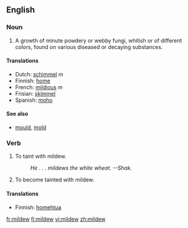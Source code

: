 ==English==

===Noun===
{{en-noun|-}}
#{{botany}} A growth of minute powdery or webby fungi, whitish or of different colors, found on various diseased or decaying substances.

====Translations====
*Dutch: [[schimmel]] ''m''
*Finnish: [[home]]
*French: [[mildious]] ''m''
*Frisian: [[skimmel]]
*Spanish: [[moho]] {{m}}

====See also====
*[[mould]], [[mold]]

===Verb===
{{en-verb}}
# To taint with mildew.
#:''He . . . mildews the white wheat.  --Shak.''
# To become tainted with mildew.

====Translations====
*Finnish: [[homehtua]]

[[fr:mildew]]
[[fi:mildew]]
[[vi:mildew]]
[[zh:mildew]]